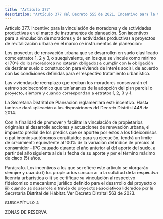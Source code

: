 ```yaml
---
title: "Artículo 377"
description: "Artículo 377 del Decreto 555 de 2021. Incentivo para la vinculación de moradores y de actividades productivas en el marco de instrument..."
---
```


Artículo 377. Incentivo para la vinculación de moradores y de actividades productivas en el marco de instrumentos de planeación. Son incentivos para la vinculación de moradores y de actividades productivas a proyectos de revitalización urbana en el marco de instrumentos de planeación:
 
Los proyectos de renovación urbana que se desarrollen en suelo clasificado como estratos 1, 2 y 3, o suequivalente, en los que se vincule como mínimo el 70% de los moradores no estarán obligados a cumplir con la obligación de destinar suelo o construcción para vivienda de interés social, de acuerdo con las condiciones definidas para el respectivo tratamiento urbanístico.
 
Las viviendas de reemplazo que reciban los moradores conservarán el estrato socioeconómico que teníanantes de la adopción del plan parcial o proyecto, siempre y cuando correspondan a estratos 1, 2, 3 y 4.
 
La Secretaría Distrital de Planeación reglamentará este incentivo. Hasta tanto se dará aplicación a las disposiciones del Decreto Distrital 448 de 2014.
 
Con la finalidad de promover y facilitar la vinculación de propietarios originales al desarrollo acciones y actuaciones de renovación urbana, el impuesto predial de los predios que se aporten por estos a los fideicomisos o patrimonios autónomos constituidos para su ejecución, tendrá un límite de crecimiento equivalente al 100% de la variación del índice de precios al consumidor – IPC causado durante el año anterior al del aporte del suelo, a partir del año siguiente al de la fecha de su aporte y por el término máximo de cinco (5) años.
 
Parágrafo. Los incentivos a los que se refiere este artículo se otorgarán siempre y cuando i) los propietarios concurran a la solicitud de la respectiva licencia urbanística o ii) se certifique su vinculación al respectivo fideicomiso o mecanismo jurídico definido para el desarrollo del proyecto o iii) cuando se desarrolle a través de proyectos asociativos liderados por la Secretaría Distrital del Hábitat.
Ver Decreto Distrital 563 de 2023.
 
 SUBCAPÍTULO 4
 
ZONAS DE RESERVA